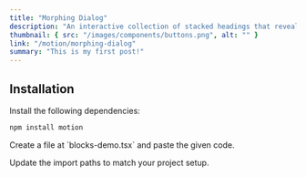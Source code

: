 ```yaml
---
title: "Morphing Dialog"
description: "An interactive collection of stacked headings that reveal individual content sections with a click."
thumbnail: { src: "/images/components/buttons.png", alt: "" }
link: "/motion/morphing-dialog"
summary: "This is my first post!"
---
```


<ComponentPreview name="morphing-dialog-demo" />

## Installation

<Steps>
<Step>
Install the following dependencies:
</Step>

```bash
npm install motion
```

<Step>
Create a file at `blocks-demo.tsx` and paste the given code.
</Step>

<CollapsibleSource name="morphing-dialog" />

<Step>Update the import paths to match your project setup.</Step>

</Steps>
